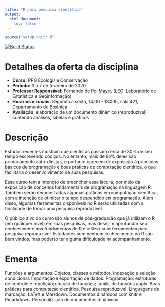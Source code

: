 ```yaml
---
title: "R para pesquisa científica"
output:
  html_document:
    toc: false
---
```


```r
source("setup_knitr.R")
```

[![Build Status](https://travis-ci.org/fernandomayer/reco.svg?branch=master)](https://travis-ci.org/fernandomayer/reco)

<!-- <div class="alert alert-danger" role="alert"> -->
<!-- </div> -->

# Detalhes da oferta da disciplina

- **Curso:** PPG Ecologia e Conservação
- **Período:** 3 a 7 de fevereiro de 2020
- **Professor Responsável:** [Fernando de Pol Mayer][], ([LEG][]:
  Laboratório de Estatística e Geoinformação)
- **Horários e Locais:** Segunda a sexta, 14:00 - 18:00h, sala 421,
      Departamento de Botânica
- **Avaliação**: elaboração de um documento dinâmico (reproduzível)
  contendo análises, tabelas e gráficos

# Descrição

Estudos recentes mostram que cientistas passam cerca de 30% de seu tempo
escrevendo códigos. No entanto, mais de 90% deles são primariamente
auto-didatas, e portanto carecem de exposição à princípios básicos de
programação e boas práticas de computação científica, o que facilitaria
o desenvolvimento de suas pesquisas.

Esse curso tem a intenção de preencher essa lacuna, por meio da
exposição de conceitos fundamentais de programação na linguagem R.
Também serão demonstradas algumas práticas em computação científica, com
a intenção de otimizar o tempo despendido em programação. Além disso,
algumas ferramentas disponíveis no R serão utilizadas com a finalidade
de tornar uma pesquisa reproduzível.

O público alvo do curso são alunos de pós-graduação que já utilizam o R
(em qualquer nível) em suas pesquisas, mas desejam aprofundar seu
conhecimento nos fundamentos do R e utilizar suas ferramentas para
pesquisa reproduzível. Estudantes sem nenhum conhecimento no R são bem
vindos, mas poderão ter alguma dificuldade no acompanhamento.

# Ementa

Funções e argumentos. Objetos, classes e métodos. Indexação e seleção
condicional. Importação e exportação de dados. Programação: estruturas
de controle e repetição; criação de funções; família de funções apply.
Boas práticas para computação científica. Pesquisa reproduzível.
Linguagens de marcação: LaTeX e Markdown. Documentos dinâmicos com knitr
e Rmarkdown. Personalização de documentos dinâmicos.



<!-- links -->

[Fernando de Pol Mayer]: http://leg.ufpr.br/~fernandomayer
[LEG]: http://www.leg.ufpr.br
[Resolução 62/16 - CEPE]: http://www.est.ufpr.br/calendario/cepe6216.pdf
[DINF]: http://www.inf.ufpr.br/dinf/
